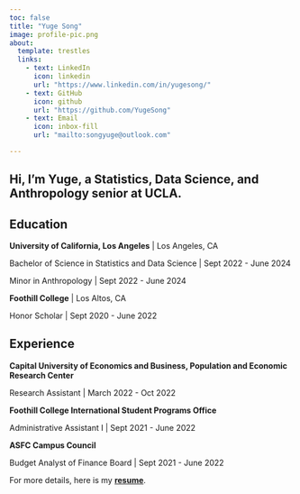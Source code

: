 ```yaml
---
toc: false
title: "Yuge Song"
image: profile-pic.png
about: 
  template: trestles
  links:
    - text: LinkedIn
      icon: linkedin
      url: "https://www.linkedin.com/in/yugesong/"
    - text: GitHub
      icon: github
      url: "https://github.com/YugeSong"
    - text: Email
      icon: inbox-fill
      url: "mailto:songyuge@outlook.com"

---
```

::: {.column-page}

## Hi, I'm Yuge, a Statistics, Data Science, and Anthropology senior at UCLA. 


## Education

**University of California, Los Angeles** | Los Angeles, CA

Bachelor of Science in Statistics and Data Science | Sept 2022 - June 2024

Minor in Anthropology | Sept 2022 - June 2024

**Foothill College** | Los Altos, CA

Honor Scholar | Sept 2020 - June 2022

<p></p>


## Experience


**Capital University of Economics and Business, Population and Economic Research Center**

Research Assistant | March 2022 - Oct 2022


**Foothill College International Student Programs Office**

Administrative Assistant I | Sept 2021 - June 2022


**ASFC Campus Council**

Budget Analyst of Finance Board | Sept 2021 - June 2022


For more details, here is my [**resume**](/docs/cv/Yuge Song Resume.pdf "resume").


:::

